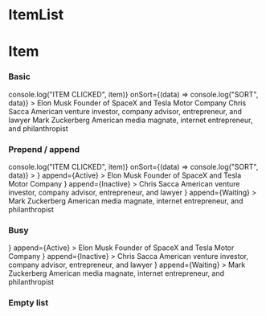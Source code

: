 
<Meta title="Components/Lists/ItemList" component={ItemList} />

# ItemList
<Props of={ItemList} />

# Item
<Props of={Item} />


### Basic
<Preview>
    <Story name="basic">
        <Card>
            <CardContent>
                <ItemList
                    onItemClick={(item) => console.log("ITEM CLICKED", item)}
                    onSort={(data) => console.log("SORT", data)}
                >
                    <Item
                        index={1}
                        value={1}
                    >
                        <Text block>Elon Musk</Text>
                        <Text size="small" color="base40">
                            Founder of SpaceX and Tesla Motor Company
                        </Text>
                    </Item>
                    <Item
                        index={2}
                        value={2}
                    >
                        <Text block>Chris Sacca</Text>
                        <Text size="small" color="base40">
                            American venture investor, company advisor, entrepreneur, and lawyer
                        </Text>
                    </Item>
                    <Item
                        index={3}
                        value={3}
                    >
                        <Text block>Mark Zuckerberg</Text>
                        <Text size="small" color="base40">
                            American media magnate, internet entrepreneur, and philanthropist
                        </Text>
                    </Item>
                </ItemList>
            </CardContent>
        </Card>
    </Story>
</Preview>

### Prepend / append
<Preview>
    <Story name="prepend/append">
        <Card>
            <CardContent>
                <ItemList
                    onItemClick={(item) => console.log("ITEM CLICKED", item)}
                    onSort={(data) => console.log("SORT", data)}
                >
                    <Item
                        index={1}
                        value={1}
                        prepend={
                            <Image
                                thumbnail="regular"
                                src="https://static.theceomagazine.net/wp-content/uploads/2018/10/15093202/elon-musk.jpg"
                            />
                        }
                        append={<Badge color="success">Active</Badge>}
                    >
                        <Text block>Elon Musk</Text>
                        <Text size="small" color="base40">
                            Founder of SpaceX and Tesla Motor Company
                        </Text>
                    </Item>
                    <Item
                        index={2}
                        value={2}
                        prepend={
                            <Image
                                thumbnail="regular"
                                src="https://thumbor.forbes.com/thumbor/fit-in/416x416/filters%3Aformat%28jpg%29/https%3A%2F%2Fspecials-images.forbesimg.com%2Fimageserve%2F5e88db50bfe9e50007a040b8%2F0x0.jpg"
                            />
                        }
                        append={<Badge color="error">Inactive</Badge>}
                    >
                        <Text block>Chris Sacca</Text>
                        <Text size="small" color="base40">
                            American venture investor, company advisor, entrepreneur, and lawyer
                        </Text>
                    </Item>
                    <Item
                        index={3}
                        value={3}
                        prepend={
                            <Image
                                thumbnail="regular"
                                src="https://res-4.cloudinary.com/crunchbase-production/image/upload/c_thumb,h_170,w_170,f_auto,g_faces,z_0.7,b_white,q_auto:eco/v1448830269/gzcifut4c2xah95x0ewd.jpg"
                            />
                        }
                        append={<Badge color="warning">Waiting</Badge>}
                    >
                        <Text block>Mark Zuckerberg</Text>
                        <Text size="small" color="base40">
                            American media magnate, internet entrepreneur, and philanthropist
                        </Text>
                    </Item>
                </ItemList>
            </CardContent>
        </Card>
    </Story>
</Preview>


### Busy
<Preview>
    <Story name="busy">
        <Card>
            <CardContent>
                <ItemList
                    busy
                >
                    <Item
                        index={1}
                        value={1}
                        prepend={
                            <Image
                                thumbnail="regular"
                                src="https://static.theceomagazine.net/wp-content/uploads/2018/10/15093202/elon-musk.jpg"
                            />
                        }
                        append={<Badge color="success">Active</Badge>}
                    >
                        <Text block>Elon Musk</Text>
                        <Text size="small" color="base40">
                            Founder of SpaceX and Tesla Motor Company
                        </Text>
                    </Item>
                    <Item
                        index={2}
                        value={2}
                        prepend={
                            <Image
                                thumbnail="regular"
                                src="https://thumbor.forbes.com/thumbor/fit-in/416x416/filters%3Aformat%28jpg%29/https%3A%2F%2Fspecials-images.forbesimg.com%2Fimageserve%2F5e88db50bfe9e50007a040b8%2F0x0.jpg"
                            />
                        }
                        append={<Badge color="error">Inactive</Badge>}
                    >
                        <Text block>Chris Sacca</Text>
                        <Text size="small" color="base40">
                            American venture investor, company advisor, entrepreneur, and lawyer
                        </Text>
                    </Item>
                    <Item
                        index={3}
                        value={3}
                        prepend={
                            <Image
                                thumbnail="regular"
                                src="https://res-4.cloudinary.com/crunchbase-production/image/upload/c_thumb,h_170,w_170,f_auto,g_faces,z_0.7,b_white,q_auto:eco/v1448830269/gzcifut4c2xah95x0ewd.jpg"
                            />
                        }
                        append={<Badge color="warning">Waiting</Badge>}
                    >
                        <Text block>Mark Zuckerberg</Text>
                        <Text size="small" color="base40">
                            American media magnate, internet entrepreneur, and philanthropist
                        </Text>
                    </Item>
                </ItemList>
            </CardContent>
        </Card>
    </Story>
</Preview>

### Empty list
<Preview>
    <Story name="empty list">
        <Card>
            <CardContent>
                <ItemList
                    emptyMessage={"Empty list"}
                />
            </CardContent>
        </Card>
    </Story>
</Preview>
